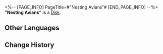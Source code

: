 <%-- [PAGE_INFO]
PageTitle=#"Nesting Avians"#
[END_PAGE_INFO] --%>
{{Item Infobox
|id          = 210229
|image       = Item Nesting Avians.png
|type        = Disk
|invCategory = Valuables
|rarity      = 3
|effect      = A record that can be played on the Express' phonograph. It might be a chance acquisition or a gift from someone else. All sorts of memories surge up when the music plays &mdash; the smiles, encounters, touches, and the excitement of battle. Maybe that is why people still collect records even as society rapidly advances.<br />The current record contains the track, "Nesting Avians."
|description = <br />''The gulls sleep and the herons slumber. All is cloaked in utter silence.''
}}
'''"Nesting Avians"''' is a [[Disk]].

==Other Languages==
{{Other Languages
|en   = "Nesting Avians"
|zhs  = 《眠鸥宿鹭》
|zht  = 《眠鷗宿鷺》
|ja   = 『眠りにつく鳥たち』
|ko   = ≪잠자는 갈매기와 해오라기≫
|es   = Nido de aves
|fr   = « Nesting Avians »
|ru   = Nesting Avians
|th   = Nesting Avians
|vi   = Chim Say Giấc Nồng
|de   = „Möwen im Schlaf“
|id   = "Nesting Avians"
|pt   = "Nesting Avians"
}}

==Change History==
{{Change History|2.0}}